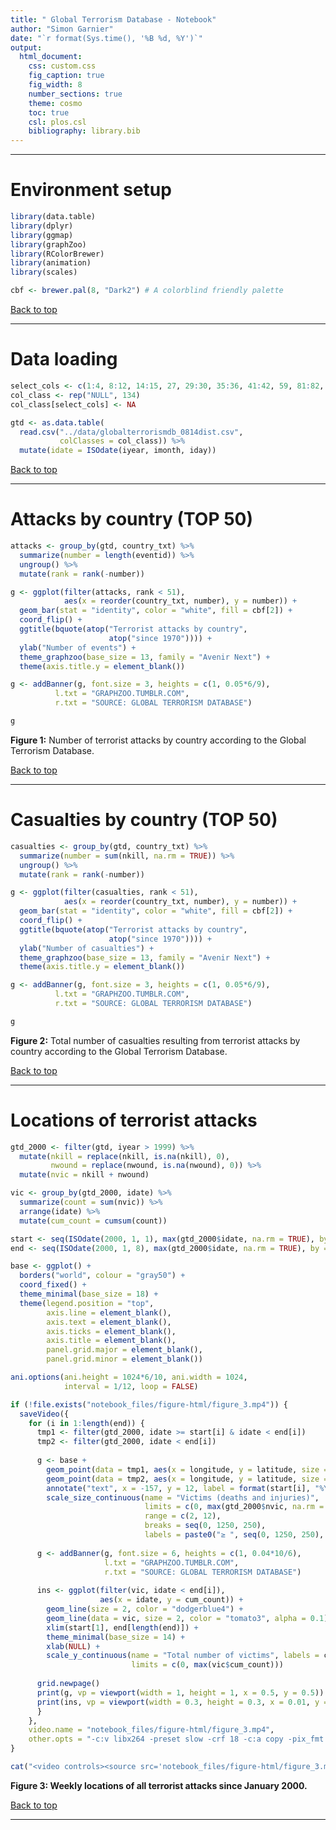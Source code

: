 ```yaml
---
title: " Global Terrorism Database - Notebook"
author: "Simon Garnier"
date: "`r format(Sys.time(), '%B %d, %Y')`"
output:
  html_document:
    css: custom.css
    fig_caption: true
    fig_width: 8
    number_sections: true
    theme: cosmo
    toc: true
    csl: plos.csl
    bibliography: library.bib
---
```


--- 

# Environment setup

```r
library(data.table)
library(dplyr)
library(ggmap)
library(graphZoo)
library(RColorBrewer)
library(animation)
library(scales)

cbf <- brewer.pal(8, "Dark2") # A colorblind friendly palette
```

[Back to top]("#")

---

# Data loading

```r
select_cols <- c(1:4, 8:12, 14:15, 27, 29:30, 35:36, 41:42, 59, 81:82, 98, 101)
col_class <- rep("NULL", 134)
col_class[select_cols] <- NA

gtd <- as.data.table(
  read.csv("../data/globalterrorismdb_0814dist.csv", 
           colClasses = col_class)) %>%
  mutate(idate = ISOdate(iyear, imonth, iday))
```

[Back to top]("#")

---

# Attacks by country (TOP 50)

```r
attacks <- group_by(gtd, country_txt) %>%
  summarize(number = length(eventid)) %>%
  ungroup() %>%
  mutate(rank = rank(-number))

g <- ggplot(filter(attacks, rank < 51), 
            aes(x = reorder(country_txt, number), y = number)) +
  geom_bar(stat = "identity", color = "white", fill = cbf[2]) + 
  coord_flip() + 
  ggtitle(bquote(atop("Terrorist attacks by country",
                      atop("since 1970")))) + 
  ylab("Number of events") + 
  theme_graphzoo(base_size = 13, family = "Avenir Next") +
  theme(axis.title.y = element_blank())

g <- addBanner(g, font.size = 3, heights = c(1, 0.05*6/9),
          l.txt = "GRAPHZOO.TUMBLR.COM", 
          r.txt = "SOURCE: GLOBAL TERRORISM DATABASE")

g
```
<p class="caption">**Figure 1:** Number of terrorist attacks by country according to the Global Terrorism Database.</p>

[Back to top]("#")

---

# Casualties by country (TOP 50)

```r
casualties <- group_by(gtd, country_txt) %>%
  summarize(number = sum(nkill, na.rm = TRUE)) %>%
  ungroup() %>%
  mutate(rank = rank(-number))

g <- ggplot(filter(casualties, rank < 51), 
            aes(x = reorder(country_txt, number), y = number)) +
  geom_bar(stat = "identity", color = "white", fill = cbf[2]) + 
  coord_flip() + 
  ggtitle(bquote(atop("Terrorist attacks by country",
                      atop("since 1970")))) + 
  ylab("Number of casualties") + 
  theme_graphzoo(base_size = 13, family = "Avenir Next") +
  theme(axis.title.y = element_blank())

g <- addBanner(g, font.size = 3, heights = c(1, 0.05*6/9),
          l.txt = "GRAPHZOO.TUMBLR.COM", 
          r.txt = "SOURCE: GLOBAL TERRORISM DATABASE")

g
```
<p class="caption">**Figure 2:** Total number of casualties resulting from terrorist attacks by country according to the Global Terrorism Database.</p>

[Back to top]("#")

---

# Locations of terrorist attacks

```r
gtd_2000 <- filter(gtd, iyear > 1999) %>%
  mutate(nkill = replace(nkill, is.na(nkill), 0),
         nwound = replace(nwound, is.na(nwound), 0)) %>%
  mutate(nvic = nkill + nwound)

vic <- group_by(gtd_2000, idate) %>%
  summarize(count = sum(nvic)) %>%
  arrange(idate) %>%
  mutate(cum_count = cumsum(count))

start <- seq(ISOdate(2000, 1, 1), max(gtd_2000$idate, na.rm = TRUE), by = "1 week")
end <- seq(ISOdate(2000, 1, 8), max(gtd_2000$idate, na.rm = TRUE), by = "1 week")

base <- ggplot() + 
  borders("world", colour = "gray50") + 
  coord_fixed() + 
  theme_minimal(base_size = 18) + 
  theme(legend.position = "top",
        axis.line = element_blank(), 
        axis.text = element_blank(),
        axis.ticks = element_blank(),
        axis.title = element_blank(),
        panel.grid.major = element_blank(), 
        panel.grid.minor = element_blank()) 

ani.options(ani.height = 1024*6/10, ani.width = 1024, 
            interval = 1/12, loop = FALSE)

if (!file.exists("notebook_files/figure-html/figure_3.mp4")) {
  saveVideo({
    for (i in 1:length(end)) {
      tmp1 <- filter(gtd_2000, idate >= start[i] & idate < end[i])
      tmp2 <- filter(gtd_2000, idate < end[i])
      
      g <- base + 
        geom_point(data = tmp1, aes(x = longitude, y = latitude, size = nvic), color = "dodgerblue4") +
        geom_point(data = tmp2, aes(x = longitude, y = latitude, size = nvic), color = "tomato3", alpha = 0.1) +
        annotate("text", x = -157, y = 12, label = format(start[i], "%Y-%m-%d")) +     
        scale_size_continuous(name = "Victims (deaths and injuries)",
                              limits = c(0, max(gtd_2000$nvic, na.rm = TRUE)),
                              range = c(2, 12), 
                              breaks = seq(0, 1250, 250),
                              labels = paste0("≥ ", seq(0, 1250, 250), "   "))
      
      g <- addBanner(g, font.size = 6, heights = c(1, 0.04*10/6),
                     l.txt = "GRAPHZOO.TUMBLR.COM", 
                     r.txt = "SOURCE: GLOBAL TERRORISM DATABASE")
      
      ins <- ggplot(filter(vic, idate < end[i]), 
                    aes(x = idate, y = cum_count)) +
        geom_line(size = 2, color = "dodgerblue4") + 
        geom_line(data = vic, size = 2, color = "tomato3", alpha = 0.1) +
        xlim(start[1], end[length(end)]) + 
        theme_minimal(base_size = 14) +
        xlab(NULL) + 
        scale_y_continuous(name = "Total number of victims", labels = comma,
                           limits = c(0, max(vic$cum_count)))
      
      grid.newpage()
      print(g, vp = viewport(width = 1, height = 1, x = 0.5, y = 0.5)) 
      print(ins, vp = viewport(width = 0.3, height = 0.3, x = 0.01, y = 0.4, just = "left"))      
      }
    }, 
    video.name = "notebook_files/figure-html/figure_3.mp4", 
    other.opts = "-c:v libx264 -preset slow -crf 18 -c:a copy -pix_fmt yuv420p")
}

cat("<video controls><source src='notebook_files/figure-html/figure_3.mp4' type='video/mp4'>Your browser does not support the video tag.</video>")
```
<p class="caption">**Figure 3: Weekly locations of all terrorist attacks since January 2000.** </p>

[Back to top]("#")

---
